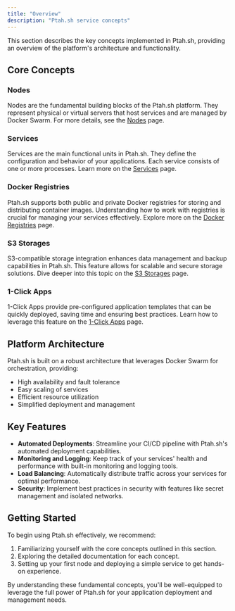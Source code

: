 ```yaml
---
title: "Overview"
description: "Ptah.sh service concepts"
---
```


This section describes the key concepts implemented in Ptah.sh, providing an overview of the platform's architecture and functionality.

## Core Concepts

### Nodes

Nodes are the fundamental building blocks of the Ptah.sh platform. They represent physical or virtual servers that host services and are managed by Docker Swarm. For more details, see the [Nodes](/concepts/nodes/) page.

### Services

Services are the main functional units in Ptah.sh. They define the configuration and behavior of your applications. Each service consists of one or more processes. Learn more on the [Services](/concepts/services/) page.

### Docker Registries

Ptah.sh supports both public and private Docker registries for storing and distributing container images. Understanding how to work with registries is crucial for managing your services effectively. Explore more on the [Docker Registries](/concepts/docker-registries/) page.

### S3 Storages

S3-compatible storage integration enhances data management and backup capabilities in Ptah.sh. This feature allows for scalable and secure storage solutions. Dive deeper into this topic on the [S3 Storages](/concepts/s3-storages/) page.

### 1-Click Apps

1-Click Apps provide pre-configured application templates that can be quickly deployed, saving time and ensuring best practices. Learn how to leverage this feature on the [1-Click Apps](/concepts/1-click-apps/) page.

## Platform Architecture

Ptah.sh is built on a robust architecture that leverages Docker Swarm for orchestration, providing:

- High availability and fault tolerance
- Easy scaling of services
- Efficient resource utilization
- Simplified deployment and management

## Key Features

- **Automated Deployments**: Streamline your CI/CD pipeline with Ptah.sh's automated deployment capabilities.
- **Monitoring and Logging**: Keep track of your services' health and performance with built-in monitoring and logging tools.
- **Load Balancing**: Automatically distribute traffic across your services for optimal performance.
- **Security**: Implement best practices in security with features like secret management and isolated networks.

## Getting Started

To begin using Ptah.sh effectively, we recommend:

1. Familiarizing yourself with the core concepts outlined in this section.
2. Exploring the detailed documentation for each concept.
3. Setting up your first node and deploying a simple service to get hands-on experience.

By understanding these fundamental concepts, you'll be well-equipped to leverage the full power of Ptah.sh for your application deployment and management needs.
